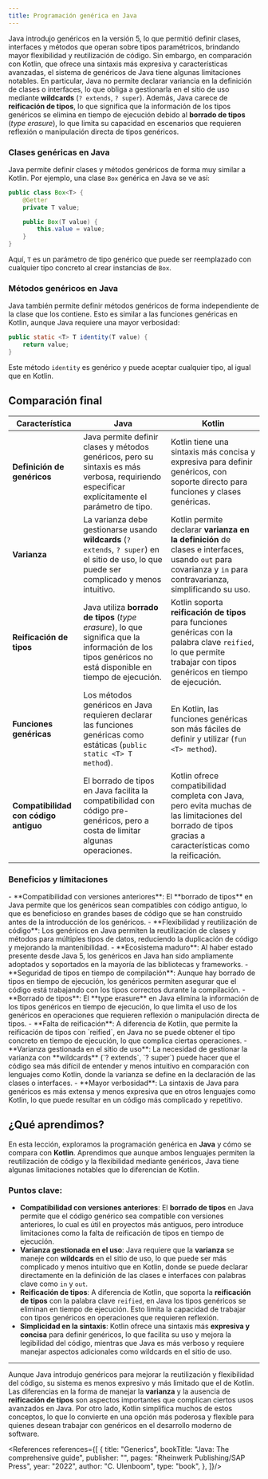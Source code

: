 ```yaml
---
title: Programación genérica en Java
---
```


<ReadingTime />
<GithubRepoLink user="r8vnhill" repo="" />

Java introdujo genéricos en la versión 5, lo que permitió definir clases, interfaces y métodos que operan sobre tipos paramétricos, brindando mayor flexibilidad y reutilización de código. Sin embargo, en comparación con Kotlin, que ofrece una sintaxis más expresiva y características avanzadas, el sistema de genéricos de Java tiene algunas limitaciones notables. En particular, Java no permite declarar variancia en la definición de clases o interfaces, lo que obliga a gestionarla en el sitio de uso mediante **wildcards** (`? extends`, `? super`). Además, Java carece de **reificación de tipos**, lo que significa que la información de los tipos genéricos se elimina en tiempo de ejecución debido al **borrado de tipos** (*type erasure*), lo que limita su capacidad en escenarios que requieren reflexión o manipulación directa de tipos genéricos.

### Clases genéricas en Java

Java permite definir clases y métodos genéricos de forma muy similar a Kotlin. Por ejemplo, una clase `Box` genérica en Java se ve así:

```java showLineNumbers
public class Box<T> {
    @Getter
    private T value;

    public Box(T value) {
        this.value = value;
    }
}
```

Aquí, `T` es un parámetro de tipo genérico que puede ser reemplazado con cualquier tipo concreto al crear instancias de `Box`.

### Métodos genéricos en Java

Java también permite definir métodos genéricos de forma independiente de la clase que los contiene. Esto es similar a las funciones genéricas en Kotlin, aunque Java requiere una mayor verbosidad:

```java showLineNumbers
public static <T> T identity(T value) {
    return value;
}
```

Este método `identity` es genérico y puede aceptar cualquier tipo, al igual que en Kotlin.

## Comparación final

| **Característica**             | **Java**                                                                                                                                                              | **Kotlin**                                                                                                                                                      |
|--------------------------------|----------------------------------------------------------------------------------------------------------------------------------------------------------------------|----------------------------------------------------------------------------------------------------------------------------------------------------------------|
| **Definición de genéricos**     | Java permite definir clases y métodos genéricos, pero su sintaxis es más verbosa, requiriendo especificar explícitamente el parámetro de tipo.                         | Kotlin tiene una sintaxis más concisa y expresiva para definir genéricos, con soporte directo para funciones y clases genéricas.                                 |
| **Varianza**                   | La varianza debe gestionarse usando **wildcards** (`? extends`, `? super`) en el sitio de uso, lo que puede ser complicado y menos intuitivo.                         | Kotlin permite declarar **varianza en la definición** de clases e interfaces, usando `out` para covarianza y `in` para contravarianza, simplificando su uso.     |
| **Reificación de tipos**        | Java utiliza **borrado de tipos** (*type erasure*), lo que significa que la información de los tipos genéricos no está disponible en tiempo de ejecución.               | Kotlin soporta **reificación de tipos** para funciones genéricas con la palabra clave `reified`, lo que permite trabajar con tipos genéricos en tiempo de ejecución. |
| **Funciones genéricas**         | Los métodos genéricos en Java requieren declarar las funciones genéricas como estáticas (`public static <T> T method`).                        | En Kotlin, las funciones genéricas son más fáciles de definir y utilizar (`fun <T> method`).              |
| **Compatibilidad con código antiguo** | El borrado de tipos en Java facilita la compatibilidad con código pre-genéricos, pero a costa de limitar algunas operaciones.                                          | Kotlin ofrece compatibilidad completa con Java, pero evita muchas de las limitaciones del borrado de tipos gracias a características como la reificación.        |

### Beneficios y limitaciones

<ProCons>
   <Pros>
      - **Compatibilidad con versiones anteriores**: El **borrado de tipos** en Java permite que los genéricos sean compatibles con código antiguo, lo que es beneficioso en grandes bases de código que se han construido antes de la introducción de los genéricos.
      - **Flexibilidad y reutilización de código**: Los genéricos en Java permiten la reutilización de clases y métodos para múltiples tipos de datos, reduciendo la duplicación de código y mejorando la mantenibilidad.
      - **Ecosistema maduro**: Al haber estado presente desde Java 5, los genéricos en Java han sido ampliamente adoptados y soportados en la mayoría de las bibliotecas y frameworks.
      - **Seguridad de tipos en tiempo de compilación**: Aunque hay borrado de tipos en tiempo de ejecución, los genéricos permiten asegurar que el código está trabajando con los tipos correctos durante la compilación.
   </Pros>
   <Cons>
      - **Borrado de tipos**: El **type erasure** en Java elimina la información de los tipos genéricos en tiempo de ejecución, lo que limita el uso de los genéricos en operaciones que requieren reflexión o manipulación directa de tipos.
      - **Falta de reificación**: A diferencia de Kotlin, que permite la reificación de tipos con `reified`, en Java no se puede obtener el tipo concreto en tiempo de ejecución, lo que complica ciertas operaciones.
      - **Varianza gestionada en el sitio de uso**: La necesidad de gestionar la varianza con **wildcards** (`? extends`, `? super`) puede hacer que el código sea más difícil de entender y menos intuitivo en comparación con lenguajes como Kotlin, donde la varianza se define en la declaración de las clases o interfaces.
      - **Mayor verbosidad**: La sintaxis de Java para genéricos es más extensa y menos expresiva que en otros lenguajes como Kotlin, lo que puede resultar en un código más complicado y repetitivo.
   </Cons>
</ProCons>

## ¿Qué aprendimos?

En esta lección, exploramos la programación genérica en **Java** y cómo se compara con **Kotlin**. Aprendimos que aunque ambos lenguajes permiten la reutilización de código y la flexibilidad mediante genéricos, Java tiene algunas limitaciones notables que lo diferencian de Kotlin.

### Puntos clave:

- **Compatibilidad con versiones anteriores**: El **borrado de tipos** en Java permite que el código genérico sea compatible con versiones anteriores, lo cual es útil en proyectos más antiguos, pero introduce limitaciones como la falta de reificación de tipos en tiempo de ejecución.  
- **Varianza gestionada en el uso**: Java requiere que la **varianza** se maneje con **wildcards** en el sitio de uso, lo que puede ser más complicado y menos intuitivo que en Kotlin, donde se puede declarar directamente en la definición de las clases e interfaces con palabras clave como `in` y `out`.
- **Reificación de tipos**: A diferencia de Kotlin, que soporta la **reificación de tipos** con la palabra clave `reified`, en Java los tipos genéricos se eliminan en tiempo de ejecución. Esto limita la capacidad de trabajar con tipos genéricos en operaciones que requieren reflexión.
- **Simplicidad en la sintaxis**: Kotlin ofrece una sintaxis más **expresiva y concisa** para definir genéricos, lo que facilita su uso y mejora la legibilidad del código, mientras que Java es más verboso y requiere manejar aspectos adicionales como wildcards en el sitio de uso.

---

Aunque Java introdujo genéricos para mejorar la reutilización y flexibilidad del código, su sistema es menos expresivo y más limitado que el de Kotlin. Las diferencias en la forma de manejar la **varianza** y la ausencia de **reificación de tipos** son aspectos importantes que complican ciertos usos avanzados en Java. Por otro lado, Kotlin simplifica muchos de estos conceptos, lo que lo convierte en una opción más poderosa y flexible para quienes desean trabajar con genéricos en el desarrollo moderno de software.

<References references={[
    {
        title: "Generics<T>",
        bookTitle: "Java: The comprehensive guide",
        publisher: "",
        pages: "Rheinwerk Publishing/SAP Press",
        year: "2022",
        author: "C. Ulenboom",
        type: "book",
    },
]}/>
